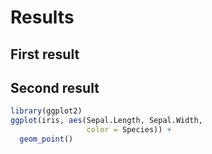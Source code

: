 # Results

## First result

## Second result

```r
library(ggplot2)
ggplot(iris, aes(Sepal.Length, Sepal.Width,
                 color = Species)) +
  geom_point()
```

